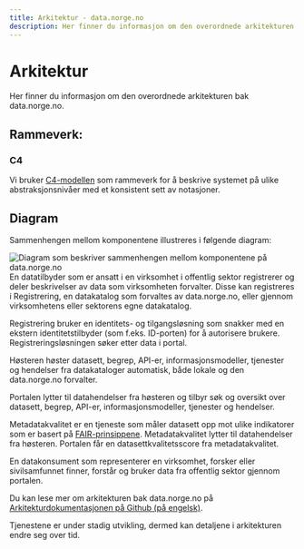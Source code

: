 ```yaml
---
title: Arkitektur - data.norge.no
description: Her finner du informasjon om den overordnede arkitekturen bak data.norge.no
---
```


# Arkitektur

<Ingress>Her finner du informasjon om den overordnede arkitekturen bak data.norge.no.</Ingress>

## Rammeverk:

### C4

Vi bruker [C4-modellen](https://c4model.com/) som rammeverk for å beskrive systemet på ulike abstraksjonsnivåer med et konsistent sett av notasjoner.

## Diagram

Sammenhengen mellom komponentene illustreres i følgende diagram:

![Diagram som beskriver sammenhengen mellom komponentene på data.norge.no](https://raw.githubusercontent.com/Informasjonsforvaltning/architecture-documentation/refs/heads/main/generated/system.svg)
En datatilbyder som er ansatt i en virksomhet i offentlig sektor registrerer og deler beskrivelser av data som virksomheten forvalter.
Disse kan registreres i Registrering, en datakatalog som forvaltes av data.norge.no, eller gjennom virksomhetens eller sektorens egne datakatalog.

Registrering bruker en identitets- og tilgangsløsning som snakker med en ekstern identitetstilbyder (som f.eks. ID-porten) for å autorisere brukere. Registreringsløsningen søker etter data i portal.

Høsteren høster datasett, begrep, API-er, informasjonsmodeller, tjenester og hendelser fra datakataloger automatisk, både lokale og den data.norge.no forvalter.

Portalen lytter til datahendelser fra høsteren og tilbyr søk og oversikt over datasett, begrep, API-er, informasjonsmodeller, tjenester og hendelser.

Metadatakvalitet er en tjeneste som måler datasett opp mot ulike indikatorer som er basert på [FAIR-prinsippene](https://www.openscience.no/apen-forskning/forskningsdata/fair). Metadatakvalitet lytter til datahendelser fra høsteren.
Portalen får en datasettkvalitetsscore fra metadatakvalitet.

En datakonsument som representerer en virksomhet, forsker eller sivilsamfunnet finner, forstår og bruker data fra offentlig sektor gjennom portalen.

Du kan lese mer om arkitekturen bak data.norge.no på [Arkitekturdokumentasjonen på Github (på engelsk)](https://github.com/Informasjonsforvaltning/architecture-documentation/wiki/Architecture-documentation).

Tjenestene er under stadig utvikling, dermed kan detaljene i arkitekturen endre seg over tid.

